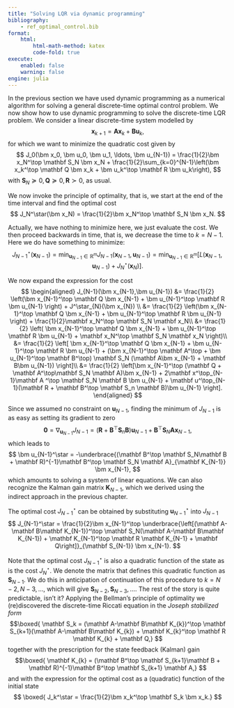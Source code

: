 ```yaml
---
title: "Solving LQR via dynamic programming"
bibliography: 
    - ref_optimal_control.bib
format:
    html:
        html-math-method: katex
        code-fold: true
execute:
    enabled: false
    warning: false
engine: julia
---
```


In the previous section we have used dynamic programming as a numerical algorithm for solving a general discrete-time optimal control problem. We now show how to use dynamic programming to solve the discrete-time LQR problem. We consider a linear discrete-time system modelled by
$$
\bm x_{k+1} = \mathbf A\bm x_k + \mathbf B\bm u_k,
$$
for which we want to minimize the quadratic cost given by
$$
J_0(\bm x_0, \bm u_0, \bm u_1, \ldots, \bm u_{N-1}) = \frac{1}{2}\bm x_N^\top \mathbf S_N \bm x_N + \frac{1}{2}\sum_{k=0}^{N-1}\left(\bm x_k^\top \mathbf Q \bm x_k + \bm u_k^\top \mathbf R \bm u_k\right),
$$
with $\mathbf S_N\succeq 0, \mathbf Q\succeq 0, \mathbf R\succ 0$, as usual. 

We now invoke the principle of optimality, that is, we start at the end of the time interval and find the optimal cost
$$
J_N^\star(\bm x_N) = \frac{1}{2}\bm x_N^\top \mathbf S_N \bm x_N.
$$

Actually, we have nothing to minimize here, we just evaluate the cost. We then proceed backwards in time, that is, we decrease the time to $k=N-1$. Here we do have something to minimize:
$$
 J^\star_{N-1}(\bm x_{N-1}) = \min_{\bm u_{N-1}\in\mathbb R^m} J_{N-1}(\bm x_{N-1},\bm u_{N-1}) = \min_{\bm u_{N-1}\in\mathbb R^m} \left[L(\bm x_{N-1},\bm u_{N-1}) + J^\star_{N}(\bm x_{N}) \right].
$$

We now expand the expression for the cost  
$$
\begin{aligned}
J_{N-1}(\bm x_{N-1},\bm u_{N-1}) &= \frac{1}{2} \left(\bm x_{N-1}^\top \mathbf Q \bm x_{N-1} + \bm u_{N-1}^\top \mathbf R \bm u_{N-1} \right) + J^\star_{N}(\bm x_{N}) \\
&= \frac{1}{2} \left(\bm x_{N-1}^\top \mathbf Q \bm x_{N-1} + \bm u_{N-1}^\top \mathbf R \bm u_{N-1} \right) + \frac{1}{2}\mathbf x_N^\top \mathbf S_N \mathbf x_N\\
&= \frac{1}{2} \left( \bm x_{N-1}^\top \mathbf Q \bm x_{N-1} + \bm u_{N-1}^\top \mathbf R \bm u_{N-1} + \mathbf x_N^\top \mathbf S_N \mathbf x_N \right)\\
&= \frac{1}{2} \left[ \bm x_{N-1}^\top \mathbf Q \bm x_{N-1} + \bm u_{N-1}^\top \mathbf R \bm u_{N-1} + (\bm x_{N-1}^\top \mathbf A^\top + \bm u_{N-1}^\top \mathbf B^\top) \mathbf S_N (\mathbf A\bm x_{N-1} + \mathbf B\bm u_{N-1}) \right]\\
&= \frac{1}{2} \left[\bm x_{N-1}^\top (\mathbf Q  + \mathbf A^\top\mathbf S_N \mathbf A)\bm x_{N-1} + 2\mathbf x^\top_{N-1}\mathbf A ^\top \mathbf S_N \mathbf B  \bm u_{N-1} + \mathbf u^\top_{N-1}(\mathbf R + \mathbf B^\top \mathbf S_n \mathbf B)\bm u_{N-1} \right]. 
\end{aligned}
$$

Since we assumed no constraint on $\bm u_{N-1}$, finding the minimum of $J_{N-1}$ is as easy as setting its gradient to zero
$$
\mathbf 0 = \nabla_{\bm u_{N-1}} J_{N-1} = (\mathbf R + \mathbf B^\top \mathbf S_n \mathbf B)\bm u_{N-1} + \mathbf B^\top \mathbf S_N\mathbf A\bm x_{N-1},
$$
which leads to
$$
\bm u_{N-1}^\star = -\underbrace{(\mathbf B^\top \mathbf S_N\mathbf B + \mathbf R)^{-1}\mathbf B^\top \mathbf S_N \mathbf A}_{\mathbf K_{N-1}} \bm x_{N-1},
$$
which amounts to solving a system of linear equations. We can also recognize the Kalman gain matrix $\mathbf K_{N-1}$, which we derived using the indirect approach in the previous chapter.

The optimal cost $J^\star_{N-1}$ can be obtained by substituting $\bm u_{N-1}^\star$ into $J_{N-1}$
$$
J_{N-1}^\star = \frac{1}{2}\bm x_{N-1}^\top \underbrace{\left[(\mathbf A-\mathbf B\mathbf K_{N-1})^\top \mathbf S_N(\mathbf A-\mathbf B\mathbf K_{N-1}) + \mathbf K_{N-1}^\top \mathbf R \mathbf K_{N-1} + \mathbf Q\right]}_{\mathbf S_{N-1}} \bm x_{N-1}.
$$

Note that the optimal cost $J^\star_{N-1}$ is also a quadratic function of the state as is the cost $J^\star_{N}$. We denote the matrix that defines this quadratic function as $\mathbf S_{N-1}$. We do this in anticipation of continuation of this procedure to $k = N-2, N-3, \ldots$, which will give $\mathbf S_{N-2}, \mathbf S_{N-3}, \ldots$. The rest of the story is quite predictable, isn't it? Applying the Bellman's principle of optimality we (re)discovered the discrete-time Riccati equation in the *Joseph stabilized form*
$$\boxed{
\mathbf S_k = (\mathbf A-\mathbf B\mathbf K_{k})^\top \mathbf S_{k+1}(\mathbf A-\mathbf B\mathbf K_{k}) + \mathbf K_{k}^\top \mathbf R \mathbf K_{k} + \mathbf Q,}
$$
together with the prescription for the state feedback (Kalman) gain
$$\boxed{
\mathbf K_{k} = (\mathbf B^\top \mathbf S_{k+1}\mathbf B + \mathbf R)^{-1}\mathbf B^\top \mathbf S_{k+1} \mathbf A,}
$$
and with the expression for the optimal cost as a (quadratic) function of the initial state
$$
\boxed{
J_k^\star = \frac{1}{2}\bm x_k^\top \mathbf S_k \bm x_k.}
$$
